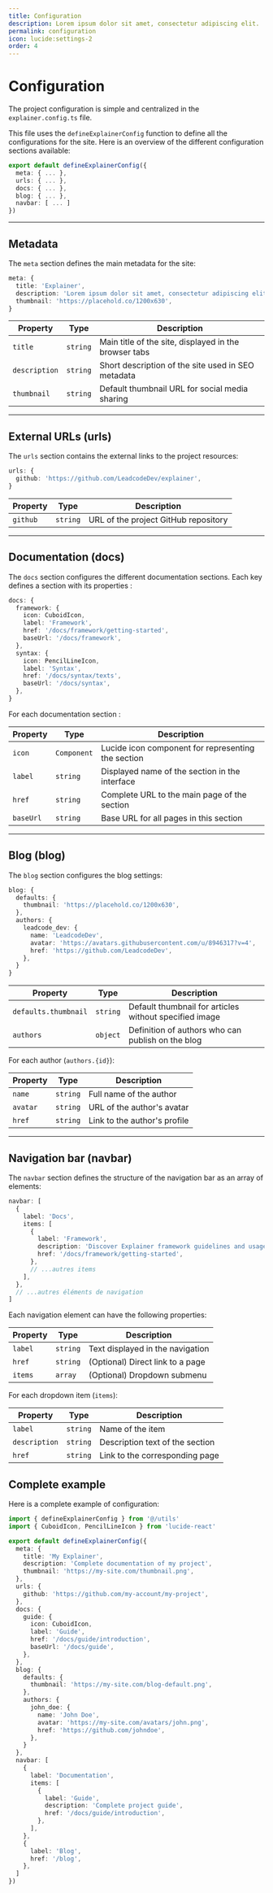 ```yaml
---
title: Configuration
description: Lorem ipsum dolor sit amet, consectetur adipiscing elit.
permalink: configuration
icon: lucide:settings-2
order: 4
---
```

# Configuration

The project configuration is simple and centralized in the `explainer.config.ts` file.

This file uses the `defineExplainerConfig` function to define all the configurations for the site. Here is an overview of the different configuration sections available:

```ts
export default defineExplainerConfig({
  meta: { ... },
  urls: { ... },
  docs: { ... },
  blog: { ... },
  navbar: [ ... ]
})
```

---

## Metadata

The `meta` section defines the main metadata for the site:

```ts
meta: {
  title: 'Explainer',
  description: 'Lorem ipsum dolor sit amet, consectetur adipiscing elit.',
  thumbnail: 'https://placehold.co/1200x630',
}
```

| Property | Type | Description |
| --- | --- | --- |
| `title` | `string` | Main title of the site, displayed in the browser tabs |
| `description` | `string` | Short description of the site used in SEO metadata |
| `thumbnail` | `string` | Default thumbnail URL for social media sharing |

---

## External URLs (urls)

The `urls` section contains the external links to the project resources:

```ts
urls: {
  github: 'https://github.com/LeadcodeDev/explainer',
}
```

| Property | Type | Description |
| --- | --- | --- |
| `github` | `string` | URL of the project GitHub repository |

---

## Documentation (docs)

The `docs` section configures the different documentation sections. Each key defines a section with its properties :

```ts
docs: {
  framework: {
    icon: CuboidIcon,
    label: 'Framework',
    href: '/docs/framework/getting-started',
    baseUrl: '/docs/framework',
  },
  syntax: {
    icon: PencilLineIcon,
    label: 'Syntax',
    href: '/docs/syntax/texts',
    baseUrl: '/docs/syntax',
  },
}
```

For each documentation section :

| Property | Type | Description |
| --- | --- | --- |
| `icon` | `Component` | Lucide icon component for representing the section |
| `label` | `string` | Displayed name of the section in the interface |
| `href` | `string` | Complete URL to the main page of the section |
| `baseUrl` | `string` | Base URL for all pages in this section |

---

## Blog (blog)

The `blog` section configures the blog settings:

```ts
blog: {
  defaults: {
    thumbnail: 'https://placehold.co/1200x630',
  },
  authors: {
    leadcode_dev: {
      name: 'LeadcodeDev',
      avatar: 'https://avatars.githubusercontent.com/u/8946317?v=4',
      href: 'https://github.com/LeadcodeDev',
    },
  }
}
```

| Property | Type | Description |
| --- | --- | --- |
| `defaults.thumbnail` | `string` | Default thumbnail for articles without specified image |
| `authors` | `object` | Definition of authors who can publish on the blog |

For each author (`authors.{id}`):

| Property | Type | Description |
| --- | --- | --- |
| `name` | `string` | Full name of the author |
| `avatar` | `string` | URL of the author's avatar |
| `href` | `string` | Link to the author's profile |

---

## Navigation bar (navbar)

The `navbar` section defines the structure of the navigation bar as an array of elements:

```ts
navbar: [
  {
    label: 'Docs',
    items: [
      {
        label: 'Framework',
        description: 'Discover Explainer framework guidelines and usages.',
        href: '/docs/framework/getting-started',
      },
      // ...autres items
    ],
  },
  // ...autres éléments de navigation
]
```

Each navigation element can have the following properties:

| Property | Type | Description |
| --- | --- | --- |
| `label` | `string` | Text displayed in the navigation |
| `href` | `string` | (Optional) Direct link to a page |
| `items` | `array` | (Optional) Dropdown submenu |

For each dropdown item (`items`):

| Property | Type | Description |
| --- | --- | --- |
| `label` | `string` | Name of the item |
| `description` | `string` | Description text of the section |
| `href` | `string` | Link to the corresponding page |

## Complete example

Here is a complete example of configuration:

```ts
import { defineExplainerConfig } from '@/utils'
import { CuboidIcon, PencilLineIcon } from 'lucide-react'

export default defineExplainerConfig({
  meta: {
    title: 'My Explainer',
    description: 'Complete documentation of my project',
    thumbnail: 'https://my-site.com/thumbnail.png',
  },
  urls: {
    github: 'https://github.com/my-account/my-project',
  },
  docs: {
    guide: {
      icon: CuboidIcon,
      label: 'Guide',
      href: '/docs/guide/introduction',
      baseUrl: '/docs/guide',
    },
  },
  blog: {
    defaults: {
      thumbnail: 'https://my-site.com/blog-default.png',
    },
    authors: {
      john_doe: {
        name: 'John Doe',
        avatar: 'https://my-site.com/avatars/john.png',
        href: 'https://github.com/johndoe',
      },
    }
  },
  navbar: [
    {
      label: 'Documentation',
      items: [
        {
          label: 'Guide',
          description: 'Complete project guide',
          href: '/docs/guide/introduction',
        },
      ],
    },
    {
      label: 'Blog',
      href: '/blog',
    },
  ]
})
```




